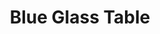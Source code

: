 ---
title: "Blue Glass Table"
meta_title: "Blue Glass Table craft"
description: "Craft de Blue Glass Table"
rank: "b"
draft: false
name: "Blue Glass Table"
recipe_img: "https://wiki.pokexgames.com/images/c/c9/Blue_Glass_Table.png"
level: 64
craft_time: 172800
result: 1
value_npc: 1
ingredients:
  - name: "Gyarados Tail"
    quantity: 7
    item_img: "https://wiki.pokexgames.com/images/e/e3/Gyarados_Tail.png"
    value_npc: 1
  - name: "Mimic Clothes"
    quantity: 5
    item_img: "https://wiki.pokexgames.com/images/1/1a/Mimic_Clothes.png"
    value_npc: 1
  - name: "Dragon Tail"
    quantity: 1
    item_img: "https://wiki.pokexgames.com/images/8/88/Dragon_Tail.png"
    value_npc: 1
  - name: "Glass"
    quantity: 20
    item_img: "https://wiki.pokexgames.com/images/1/15/Glass.png"
    value_npc: 1
  - name: "Iron Bar"
    quantity: 60
    item_img: "https://wiki.pokexgames.com/images/6/6c/Iron_Bar.png"
    value_npc: 1
---